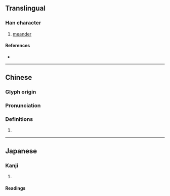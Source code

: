 {{character info}}
==Translingual==

===Han character===
{{Han char|rn=85|rad=水|as=07|sn=10|four=37167|canj=ESKR|ids=⿰氵君}}

# [[meander]]

====References====
* {{Han ref|kx=0627.010|dkj=17540|dj=1029.050|hdz=31635.030|uh=6D92|ud=28050|bh=D24B|bd=53835}}

----

==Chinese==
{{zh-forms}}

===Glyph origin===
{{Han etym}}

===Pronunciation===
{{zh-pron
|m=tūn,yūn
|c=tan1,wan1
|mc=y
|oc=y
|cat=}}

===Definitions===
{{zh-hanzi}}

# {{rfdef|zh|sort=水07}}

----

==Japanese==

===Kanji===
{{ja-kanji|grade=|rs=水07}}

# {{rfdef|ja|sort=水07}}

====Readings====
{{ja-readings|on=とん, いん, きん|kun=はく}}